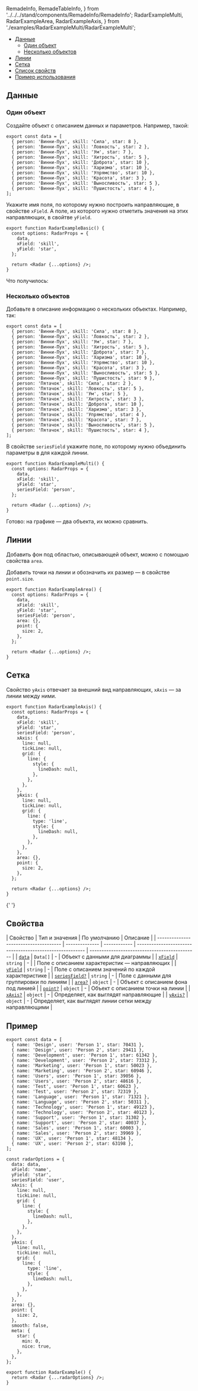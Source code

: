   RemadeInfo,
  RemadeTableInfo,
} from '../../../stand/components/RemadeInfo/RemadeInfo';
  RadarExampleMulti,
  RadarExampleArea,
  RadarExampleAxis,
} from './examples/RadarExampleMulti/RadarExampleMulti';

<MdxMenu>

- [Данные](#данные)
  - [Один объект](#один-объект)
  - [Несколько объектов](#несколько-объектов)
- [Линии](#линии)
- [Сетка](#сетка)
- [Список свойств](#свойства)
- [Пример использования](#пример)

</MdxMenu>

## Данные

### Один объект

Создайте объект с описанием данных и параметров. Например, такой:

```tsx
export const data = [
  { person: 'Винни-Пух', skill: 'Сила', star: 8 },
  { person: 'Винни-Пух', skill: 'Ловкость', star: 2 },
  { person: 'Винни-Пух', skill: 'Ум', star: 7 },
  { person: 'Винни-Пух', skill: 'Хитрость', star: 5 },
  { person: 'Винни-Пух', skill: 'Доброта', star: 10 },
  { person: 'Винни-Пух', skill: 'Харизма', star: 10 },
  { person: 'Винни-Пух', skill: 'Упрямство', star: 10 },
  { person: 'Винни-Пух', skill: 'Красота', star: 3 },
  { person: 'Винни-Пух', skill: 'Выносливость', star: 5 },
  { person: 'Винни-Пух', skill: 'Пушистость', star: 4 },
];
```

Укажите имя поля, по которому нужно построить направляющие, в свойстве `xField`.
А поле, из которого нужно отметить значения на этих направляющих, в свойтве `yField`.

```tsx
export function RadarExampleBasic() {
  const options: RadarProps = {
    data,
    xField: 'skill',
    yField: 'star',
  };

  return <Radar {...options} />;
}
```

Что получилось:

<RadarExampleBasic />

### Несколько объектов

Добавьте в описание информацию о нескольких объектах. Например, так:

```tsx
export const data = [
  { person: 'Винни-Пух', skill: 'Сила', star: 8 },
  { person: 'Винни-Пух', skill: 'Ловкость', star: 2 },
  { person: 'Винни-Пух', skill: 'Ум', star: 7 },
  { person: 'Винни-Пух', skill: 'Хитрость', star: 5 },
  { person: 'Винни-Пух', skill: 'Доброта', star: 7 },
  { person: 'Винни-Пух', skill: 'Харизма', star: 10 },
  { person: 'Винни-Пух', skill: 'Упрямство', star: 10 },
  { person: 'Винни-Пух', skill: 'Красота', star: 3 },
  { person: 'Винни-Пух', skill: 'Выносливость', star: 5 },
  { person: 'Винни-Пух', skill: 'Пушистость', star: 9 },
  { person: 'Пятачок', skill: 'Сила', star: 2 },
  { person: 'Пятачок', skill: 'Ловкость', star: 5 },
  { person: 'Пятачок', skill: 'Ум', star: 5 },
  { person: 'Пятачок', skill: 'Хитрость', star: 3 },
  { person: 'Пятачок', skill: 'Доброта', star: 10 },
  { person: 'Пятачок', skill: 'Харизма', star: 3 },
  { person: 'Пятачок', skill: 'Упрямство', star: 4 },
  { person: 'Пятачок', skill: 'Красота', star: 7 },
  { person: 'Пятачок', skill: 'Выносливость', star: 5 },
  { person: 'Пятачок', skill: 'Пушистость', star: 4 },
];
```

В свойстве `seriesField` укажите поле, по которому нужно объединить параметры в для каждой линии.

```tsx
export function RadarExampleMulti() {
  const options: RadarProps = {
    data,
    xField: 'skill',
    yField: 'star',
    seriesField: 'person',
  };

  return <Radar {...options} />;
}
```

Готово: на графике — два объекта, их можно сравнить.

<RadarExampleMulti />

## Линии

Добавить фон под областью, описывающей объект, можно с помощью свойства `area`.

Добавить точки на линии и обозначить их размер — в свойстве `point.size`.

```tsx
export function RadarExampleArea() {
  const options: RadarProps = {
    data,
    xField: 'skill',
    yField: 'star',
    seriesField: 'person',
    area: {},
    point: {
      size: 2,
    },
  };

  return <Radar {...options} />;
}
```

<RadarExampleArea />

## Сетка

Свойство `yAxis` отвечает за внешний вид направляющих, `xAxis` — за линии между ними.

```tsx
export function RadarExampleAxis() {
  const options: RadarProps = {
    data,
    xField: 'skill',
    yField: 'star',
    seriesField: 'person',
    xAxis: {
      line: null,
      tickLine: null,
      grid: {
        line: {
          style: {
            lineDash: null,
          },
        },
      },
    },
    yAxis: {
      line: null,
      tickLine: null,
      grid: {
        line: {
          type: 'line',
          style: {
            lineDash: null,
          },
        },
      },
    },
    area: {},
    point: {
      size: 2,
    },
  };

  return <Radar {...options} />;
}
```

<RadarExampleAxis />{' '}

## Свойства

<RemadeTableInfo apiUrl="https://g2plot.antv.vision/en/docs/api/plots/radar" />

| Свойство                              | Тип и значения | По умолчанию | Описание                                                 |
| ------------------------------------- | -------------- | ------------ | -------------------------------------------------------- | --------------------------------------------- |
| [`data`](#данные)                     | `Data[]`       | -            | Объект с данными для диаграммы                           |
| [`xField`](#один-объект)              | `string`       | -            |                                                          | Поле с описанием характеристик — направляющих |
| [`yField`](#один-объект)              | `string`       | -            | Поле с описанием значений по каждой характеристике       |
| [`seriesField?`](#несколько-объектов) | `string`       | -            | Поле с данными для группировки по линиям                 |
| [`area?`](#линии)                     | `object`       | -            | Объект с описанием фона под линией                       |
| [`point?`](#линии)                    | `object`       | -            | Объект с описанием точки на линии                        |
| [`xAxis?`](#сетка)                    | `object`       | -            | Определяет, как выглядят направляющие                    |
| [`yAxis?`](#сетка)                    | `object`       | -            | Определяет, как выглядят линии сетки между направляющими |

## Пример

```tsx
export const data = [
  { name: 'Design', user: 'Person 1', star: 70431 },
  { name: 'Design', user: 'Person 2', star: 29411 },
  { name: 'Development', user: 'Person 1', star: 61342 },
  { name: 'Development', user: 'Person 2', star: 73312 },
  { name: 'Marketing', user: 'Person 1', star: 50023 },
  { name: 'Marketing', user: 'Person 2', star: 60946 },
  { name: 'Users', user: 'Person 1', star: 39056 },
  { name: 'Users', user: 'Person 2', star: 48616 },
  { name: 'Test', user: 'Person 1', star: 60623 },
  { name: 'Test', user: 'Person 2', star: 72319 },
  { name: 'Language', user: 'Person 1', star: 71321 },
  { name: 'Language', user: 'Person 2', star: 50311 },
  { name: 'Technology', user: 'Person 1', star: 49123 },
  { name: 'Technology', user: 'Person 2', star: 40123 },
  { name: 'Support', user: 'Person 1', star: 31302 },
  { name: 'Support', user: 'Person 2', star: 40037 },
  { name: 'Sales', user: 'Person 1', star: 60003 },
  { name: 'Sales', user: 'Person 2', star: 39969 },
  { name: 'UX', user: 'Person 1', star: 48134 },
  { name: 'UX', user: 'Person 2', star: 63198 },
];

const radarOptions = {
  data: data,
  xField: 'name',
  yField: 'star',
  seriesField: 'user',
  xAxis: {
    line: null,
    tickLine: null,
    grid: {
      line: {
        style: {
          lineDash: null,
        },
      },
    },
  },
  yAxis: {
    line: null,
    tickLine: null,
    grid: {
      line: {
        type: 'line',
        style: {
          lineDash: null,
        },
      },
    },
  },
  area: {},
  point: {
    size: 2,
  },
  smooth: false,
  meta: {
    star: {
      min: 0,
      nice: true,
    },
  },
};

export function RadarExample() {
  return <Radar {...radarOptions} />;
}
```

<RadarExample />
